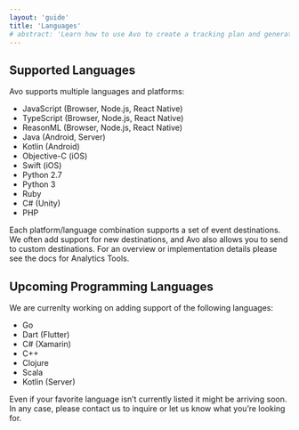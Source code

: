 ```yaml
---
layout: 'guide'
title: 'Languages'
# abstract: 'Learn how to use Avo to create a tracking plan and generate high quality, actionable data.'
---
```



## <a name="supported-programming-languages"></a> Supported Languages

Avo supports multiple languages and platforms:

- JavaScript (Browser, Node.js, React Native)
- TypeScript (Browser, Node.js, React Native)
- ReasonML (Browser, Node.js, React Native)
- Java (Android, Server)
- Kotlin (Android)
- Objective-C (iOS)
- Swift (iOS)
- Python 2.7
- Python 3
- Ruby
- C# (Unity)
- PHP

Each platform/language combination supports a set of event destinations. We often add support for new destinations, and Avo also allows you to send to custom destinations.
For an overview or implementation details please see the <Link passHref href="/data-design/analytics"><a>docs for Analytics Tools</a></Link>.

## <a name="upcoming-programming-languages"></a> Upcoming Programming Languages

We are currenlty working on adding support of the following languages:

- Go
- Dart (Flutter)
- C# (Xamarin)
- C++
- Clojure
- Scala
- Kotlin (Server)

Even if your favorite language isn’t currently listed it might be arriving soon. In any
case, please <Link passHref href="/help/troubleshooting"><a>contact us</a></Link> to inquire
or let us know what you’re looking for.
